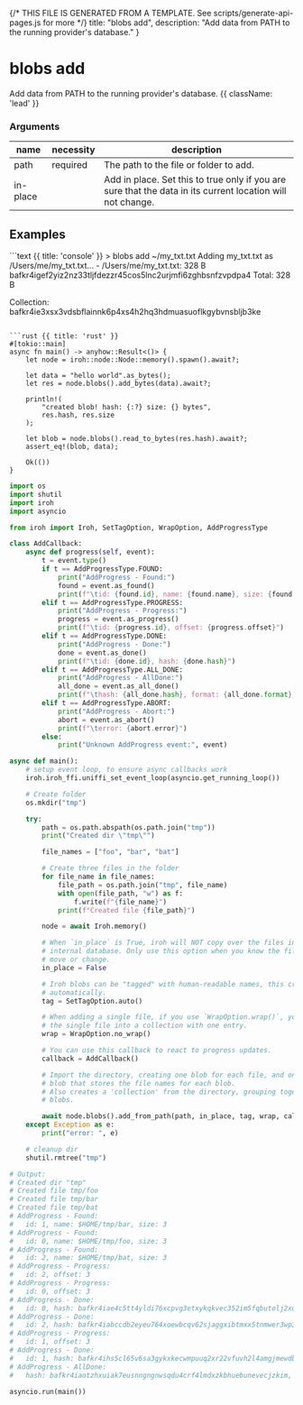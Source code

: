 {/* THIS FILE IS GENERATED FROM A TEMPLATE. See scripts/generate-api-pages.js for more */}
    title: "blobs add",
    description: "Add data from PATH to the running provider&#39;s database."
}

<div className='not-prose mb-5'>
    <Breadcrumbs pages={[
        { name: 'API', href: '/docs/api', current: false },
        { name: 'blobs add', href: '/docs/api/blobs-add', current: true },
    ]} />
</div>

# blobs add

Add data from PATH to the running provider&#39;s database. {{ className: 'lead' }}


### Arguments

| name | necessity | description |
| ---- | --------- | ----------- |
| path  | required | The path to the file or folder to add. |
| in-place  |  | Add in place. Set this to true only if you are sure that the data in its current location will not change. |



## Examples

<CodeGroup title="blobs add">
```text {{ title: 'console' }}
> blobs add ~/my_txt.txt
Adding my_txt.txt as /Users/me/my_txt.txt...
- /Users/me/my_txt.txt: 328 B bafkr4igef2yiz2nz33tljfdezzr45cos5lnc2urjmfi6zghbsnfzvpdpa4
Total: 328 B

Collection: bafkr4ie3xsx3vdsbflainnk6p4xs4h2hq3hdmuasuoflkgybvnsbljb3ke
```

```rust {{ title: 'rust' }}
#[tokio::main]
async fn main() -> anyhow::Result<()> {
    let node = iroh::node::Node::memory().spawn().await?;

    let data = "hello world".as_bytes();
    let res = node.blobs().add_bytes(data).await?;

    println!(
        "created blob! hash: {:?} size: {} bytes",
        res.hash, res.size
    );

    let blob = node.blobs().read_to_bytes(res.hash).await?;
    assert_eq!(blob, data);

    Ok(())
}

```


```python {{ title: 'python' }}
import os
import shutil
import iroh
import asyncio

from iroh import Iroh, SetTagOption, WrapOption, AddProgressType

class AddCallback:
    async def progress(self, event):
        t = event.type()
        if t == AddProgressType.FOUND:
            print("AddProgress - Found:")
            found = event.as_found()
            print(f"\tid: {found.id}, name: {found.name}, size: {found.size}")
        elif t == AddProgressType.PROGRESS:
            print("AddProgress - Progress:")
            progress = event.as_progress()
            print(f"\tid: {progress.id}, offset: {progress.offset}")
        elif t == AddProgressType.DONE:
            print("AddProgress - Done:")
            done = event.as_done()
            print(f"\tid: {done.id}, hash: {done.hash}")
        elif t == AddProgressType.ALL_DONE:
            print("AddProgress - AllDone:")
            all_done = event.as_all_done()
            print(f"\thash: {all_done.hash}, format: {all_done.format}, tag: {all_done.tag}")
        elif t == AddProgressType.ABORT:
            print("AddProgress - Abort:")
            abort = event.as_abort()
            print(f"\terror: {abort.error}")
        else:
            print("Unknown AddProgress event:", event)

async def main():
    # setup event loop, to ensure async callbacks work
    iroh.iroh_ffi.uniffi_set_event_loop(asyncio.get_running_loop())

    # Create folder
    os.mkdir("tmp")

    try:
        path = os.path.abspath(os.path.join("tmp"))
        print("Created dir \"tmp\"")

        file_names = ["foo", "bar", "bat"]

        # Create three files in the folder
        for file_name in file_names:
            file_path = os.path.join("tmp", file_name)
            with open(file_path, "w") as f:
                f.write(f"{file_name}")
            print(f"Created file {file_path}")

        node = await Iroh.memory()

        # When `in_place` is True, iroh will NOT copy over the files into its
        # internal database. Only use this option when you know the file will never
        # move or change.
        in_place = False

        # Iroh blobs can be "tagged" with human-readable names, this creates a tag
        # automatically.
        tag = SetTagOption.auto()

        # When adding a single file, if you use `WrapOption.wrap()`, you will turn
        # the single file into a collection with one entry.
        wrap = WrapOption.no_wrap()

        # You can use this callback to react to progress updates.
        callback = AddCallback()

        # Import the directory, creating one blob for each file, and one metadata
        # blob that stores the file names for each blob.
        # Also creates a 'collection' from the directory, grouping together the
        # blobs.

        await node.blobs().add_from_path(path, in_place, tag, wrap, callback)
    except Exception as e:
        print("error: ", e)

    # cleanup dir
    shutil.rmtree("tmp")

# Output:
# Created dir "tmp"
# Created file tmp/foo
# Created file tmp/bar
# Created file tmp/bat
# AddProgress - Found:
# 	id: 1, name: $HOME/tmp/bar, size: 3
# AddProgress - Found:
# 	id: 0, name: $HOME/tmp/foo, size: 3
# AddProgress - Found:
# 	id: 2, name: $HOME/tmp/bat, size: 3
# AddProgress - Progress:
# 	id: 2, offset: 3
# AddProgress - Progress:
# 	id: 0, offset: 3
# AddProgress - Done:
# 	id: 0, hash: bafkr4iae4c5tt4yldi76xcpvg3etxykqkvec352im5fqbutolj2xo5yc5e
# AddProgress - Done:
# 	id: 2, hash: bafkr4iabccdb2eyeu764xoewbcqv62sjaggxibtmxx5tnmwer3wp3rquq4
# AddProgress - Progress:
# 	id: 1, offset: 3
# AddProgress - Done:
# 	id: 1, hash: bafkr4ihs5cl65v6sa3gykxkecwmpuuq2xr22vfuvh2l4amgjmewdbqjjhu
# AddProgress - AllDone:
# 	hash: bafkr4iaotzhxuiak7eusnngngnwsqdu4crf4lmdxzkbhuebunevecjzkim, format: BlobFormat.HASH_SEQ, tag: "auto-2023-12-09T22:25:45.296Z"

asyncio.run(main())

```


</CodeGroup>

